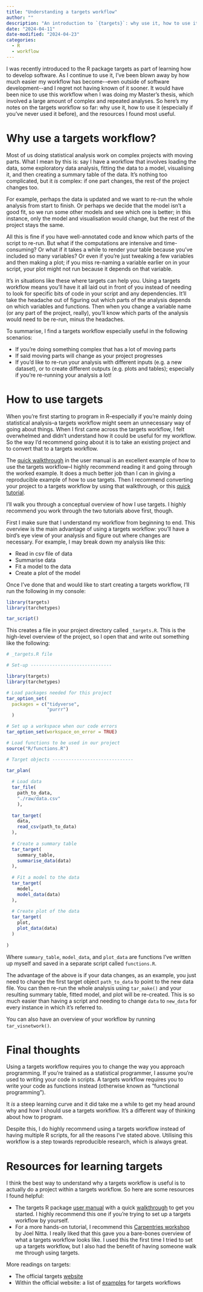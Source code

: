 ```yaml
---
title: "Understanding a targets workflow"
author: ""
description: "An introduction to `{targets}`: why use it, how to use it, and some resources to get you started. (In other words: reduce the mental burden of figuring out which step of the analysis you're on.)"
date: "2024-04-11"
date-modified: "2024-04-23"
categories:
  - R
  - workflow
---
```


I was recently introduced to the R package targets as part of learning how to develop software. As I continue to use it, I've been blown away by how much easier my workflow has become\--even outside of software development\--and I regret not having known of it sooner. It would have been nice to use this workflow when I was doing my Master's thesis, which involved a large amount of complex and repeated analyses. So here's my notes on the targets workflow so far: why use it, how to use it (especially if you've never used it before), and the resources I found most useful.

# Why use a targets workflow?

Most of us doing statistical analysis work on complex projects with moving parts. What I mean by this is: say I have a workflow that involves loading the data, some exploratory data analysis, fitting the data to a model, visualising it, and then creating a summary table of the data. It's nothing too complicated, but it *is* complex: if one part changes, the rest of the project changes too.

For example, perhaps the data is updated and we want to re-run the whole analysis from start to finish. Or perhaps we decide that the model isn't a good fit, so we run some other models and see which one is better; in this instance, only the model and visualisation would change, but the rest of the project stays the same.

All this is fine if you have well-annotated code and know which parts of the script to re-run. But what if the computations are intensive and time-consuming? Or what if it takes a while to render your table because you've included so many variables? Or even if you're just tweaking a few variables and then making a plot; if you miss re-naming a variable earlier on in your script, your plot might not run because it depends on that variable.

It's in situations like these where targets can help you. Using a targets workflow means you'll have it all laid out in front of you instead of needing to look for specific bits of code in your script and any dependencies. It'll take the headache out of figuring out which parts of the analysis depends on which variables and functions. Then when you change a variable name (or any part of the project, really), you'll know which parts of the analysis would need to be re-run, minus the headaches.

To summarise, I find a targets workflow especially useful in the following scenarios:

-   If you're doing something complex that has a lot of moving parts
-   If said moving parts will change as your project progresses
-   If you'd like to re-run your analysis with different inputs (e.g. a new dataset), or to create different outputs (e.g. plots and tables); especially if you're re-running your analysis a lot!

# How to use targets

When you're first starting to program in R--especially if you're mainly doing statistical analysis--a targets workflow might seem an unnecessary way of going about things. When I first came across the targets workflow, I felt overwhelmed and didn't understand how it could be useful for my workflow. So the way I'd recommend going about it is to take an existing project and to convert that to a targets workflow.

The [quick walkthrough](https://books.ropensci.org/targets/walkthrough.html) in the user manual is an excellent example of how to use the targets workflow--I highly recommend reading it and going through the worked example. It does a much better job than I can in giving a reproducible example of how to use targets. Then I recommend converting your project to a targets workflow by using that walkthrough, or this [quick tutorial](https://carpentries-incubator.github.io/targets-workshop/index.html).

I'll walk you through a conceptual overview of how I use targets. I highly recommend you work through the two tutorials above first, though.

First I make sure that I understand my workflow from beginning to end. This overview is the main advantage of using a targets workflow: you'll have a bird's eye view of your analysis and figure out where changes are necessary. For example, I may break down my analysis like this:

-   Read in csv file of data
-   Summarise data
-   Fit a model to the data
-   Create a plot of the model

Once I've done that and would like to start creating a targets workflow, I'll run the following in my console:

```r
library(targets)
library(tarchetypes)

tar_script()
```

This creates a file in your project directory called `_targets.R`. This is the high-level overview of the project, so I open that and write out something like the following:

```r
# _targets.R file

# Set-up ------------------------------

library(targets)
library(tarchetypes)

# Load packages needed for this project
tar_option_set(
  packages = c("tidyverse",
               "purrr")
  )

# Set up a workspace when our code errors
tar_option_set(workspace_on_error = TRUE)

# Load functions to be used in our project
source("R/functions.R")

# Target objects ------------------------------

tar_plan(
  
  # Load data
  tar_file(
    path_to_data,
    "./raw/data.csv"
    ),
    
  tar_target(
    data,
    read_csv(path_to_data)
  ),
  
  # Create a summary table
  tar_target(
    summary_table,
    summarise_data(data)
  ),
  
  # Fit a model to the data
  tar_target(
    model,
    model_data(data)
  ),
  
  # Create plot of the data
  tar_target(
    plot,
    plot_data(data)
  )
  
)

```

Where `summary_table`, `model_data`, and `plot_data` are functions I've written up myself and saved in a separate script called `functions.R`.

The advantage of the above is if your data changes, as an example, you just need to change the first target object `path_to_data` to point to the new data file. You can then re-run the whole analysis using `tar_make()` and your resulting summary table, fitted model, and plot will be re-created. This is so much easier than having a script and needing to change `data` to `new_data` for every instance in which it's referred to.

You can also have an overview of your workflow by running `tar_visnetwork()`.

# Final thoughts

Using a targets workflow requires you to change the way you approach programming. If you're trained as a statistical programmer, I assume you're used to writing your code in scripts. A targets workflow requires you to write your code as functions instead (otherwise known as "functional programming").

It *is* a steep learning curve and it did take me a while to get my head around why and how I should use a targets workflow. It's a different way of thinking about how to program.

Despite this, I do highly recommend using a targets workflow instead of having multiple R scripts, for all the reasons I've stated above. Utilising this workflow is a step towards reproducible research, which is always great.

# Resources for learning targets

I think the best way to understand why a targets workflow is useful is to actually do a project within a targets workflow. So here are some resources I found helpful:

-   The targets R package [user manual](https://books.ropensci.org/targets/) with a quick [walkthrough](https://books.ropensci.org/targets/walkthrough.html) to get you started. I highly recommend this one if you're trying to set up a targets workflow by yourself.
-   For a more hands-on tutorial, I recommend this [Carpentries workshop](https://carpentries-incubator.github.io/targets-workshop/index.html) by Joel Nitta. I really liked that this gave you a bare-bones overview of what a targets workflow looks like. I used this the first time I tried to set up a targets workflow, but I also had the benefit of having someone walk me through using targets.

More readings on targets:

-   The official targets [website](https://docs.ropensci.org/targets/)
-   Within the official website: a list of [examples](https://github.com/ropensci/targets#example-projects) for targets workflows

